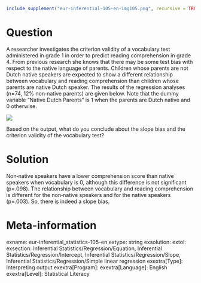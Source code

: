 ```r
include_supplement("eur-inferential-105-en-img105.png", recursive = TRUE)
```
Question
========
A researcher investigates the criterion validity of a vocabulary test administered in grade 1 in order to predict reading comprehension in grade 4. From previous research she knows that there may be some test bias with respect to the native language of parents. Children whose parents are not Dutch native speakers are expected to show a different relationship between vocabulary and reading comprehension than children whose parents are native Dutch speaker. The results of the regression analyses (n=74, 12% non‐native parents) are given below. Note that the dummy variable “Native Dutch Parents” is 1 when the parents are Dutch native and 0 otherwise.

![](eur-inferential-105-en-img105.png)

Based on the output, what do you conclude about the slope bias and the criterion validity of the vocabulary test?


Solution
========
Non‐native speakers have a lower comprehension score than native speakers when vocabulary is 0, although this difference is not significant (p=.098). The relationship between vocabulary and reading comprehension is different for the non‐native speakers and for the native speakers (p=.003). So, there is indeed a slope bias.


Meta-information
================
exname: eur-inferential_statistics-105-en
extype: string
exsolution: 
extol: 
exsection: Inferential Statistics/Regression/Equation, Inferential Statistics/Regression/Intercept, Inferential Statistics/Regression/Slope, Inferential Statistics/Regression/Simple linear regression
exextra[Type]: Interpreting output
exextra[Program]: 
exextra[Language]: English
exextra[Level]: Statistical Literacy
